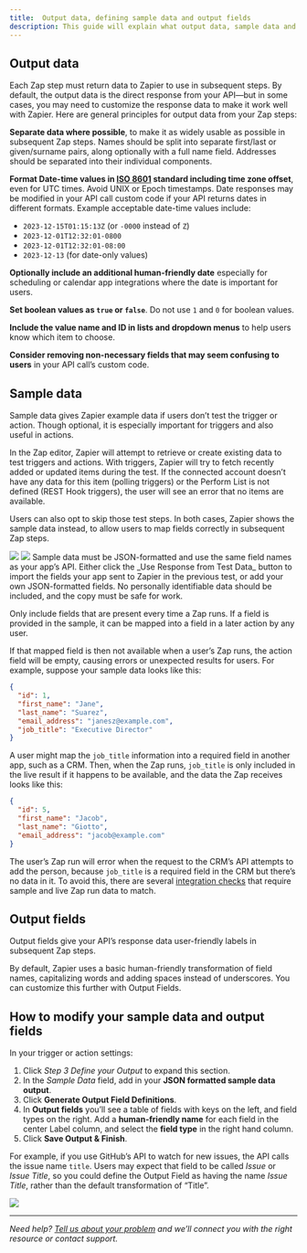 ```yaml
---
title:  Output data, defining sample data and output fields
description: This guide will explain what output data, sample data and output fields are and how to modify them in your triggers or actions.
---
```

## Output data

Each Zap step must return data to Zapier to use in subsequent steps. By default, the output data is the direct response from your API—but in some cases, you may need to customize the response data to make it work well with Zapier. Here are general principles for output data from your Zap steps:

**Separate data where possible**, to make it as widely usable as possible in subsequent Zap steps. Names should be split into separate first/last or given/surname pairs, along optionally with a full name field. Addresses should be separated into their individual components.

**Format Date-time values in [ISO 8601](http://www.cl.cam.ac.uk/~mgk25/iso-time.html#date) standard including time zone offset**, even for UTC times. Avoid UNIX or Epoch timestamps. Date responses may be modified in your API call custom code if your API returns dates in different formats. Example acceptable date-time values include:

*   `2023-12-15T01:15:13Z` (or `-0000` instead of `Z`)
*   `2023-12-01T12:32:01-0800`
*   `2023-12-01T12:32:01-08:00`
*   `2023-12-13` (for date-only values)

**Optionally include an additional human-friendly date** especially for scheduling or calendar app integrations where the date is important for users.

**Set boolean values as `true` or `false`**. Do not use `1` and `0` for boolean values.

**Include the value name and ID in lists and dropdown menus** to help users know which item to choose.

**Consider removing non-necessary fields that may seem confusing to users** in your API call’s custom code.

## Sample data

Sample data gives Zapier example data if users don’t test the trigger or action. Though optional, it is especially important for triggers and also useful in actions.

In the Zap editor, Zapier will attempt to retrieve or create existing data to test triggers and actions. With triggers, Zapier will try to fetch recently added or updated items during the test. If the connected account doesn’t have any data for this item (polling triggers) or the Perform List is not defined (REST Hook triggers), the user will see an error that no items are available.

Users can also opt to skip those test steps. In both cases, Zapier shows the sample data instead, to allow users to map fields correctly in subsequent Zap steps.
<Frame>
  <img src="/images/05e9be8a62a663f42ab25cf2b17591b8.png"/>
</Frame>
<Frame>
  <img src="/images/42353c3702ca94af6000e3efb926a3f2.png"/>
</Frame>
Sample data must be JSON-formatted and use the same field names as your app’s API. Either click the _Use Response from Test Data_ button to import the fields your app sent to Zapier in the previous test, or add your own JSON-formatted fields. No personally identifiable data should be included, and the copy must be safe for work.

Only include fields that are present every time a Zap runs. If a field is provided in the sample, it can be mapped into a field in a later action by any user.

If that mapped field is then not available when a user’s Zap runs, the action field will be empty, causing errors or unexpected results for users. For example, suppose your sample data looks like this:

```JSON
{
  "id": 1,
  "first_name": "Jane",
  "last_name": "Suarez",
  "email_address": "janesz@example.com",
  "job_title": "Executive Director"
}
```

A user might map the `job_title` information into a required field in another app, such as a CRM. Then, when the Zap runs, `job_title` is only included in the live result if it happens to be available, and the data the Zap receives looks like this:

```JSON
{
  "id": 5,
  "first_name": "Jacob",
  "last_name": "Giotto",
  "email_address": "jacob@example.com"
}
```

The user’s Zap run will error when the request to the CRM’s API attempts to add the person, because `job_title` is a required field in the CRM but there’s no data in it. To avoid this, there are several [integration checks](/platform/publish/integration-checks-reference) that require sample and live Zap run data to match.

## Output fields

Output fields give your API’s response data user-friendly labels in subsequent Zap steps.

By default, Zapier uses a basic human-friendly transformation of field names, capitalizing words and adding spaces instead of underscores. You can customize this further with Output Fields.

## How to modify your sample data and output fields

In your trigger or action settings:

1.  Click _Step 3 Define your Output_ to expand this section.
2.  In the _Sample Data_ field, add in your **JSON formatted sample data output**.
3.  Click **Generate Output Field Definitions**.
4.  In **Output fields** you’ll see a table of fields with keys on the left, and field types on the right. Add a **human-friendly name** for each field in the center Label column, and select the **field type** in the right hand column.
5.  Click **Save Output & Finish**.

For example, if you use GitHub’s API to watch for new issues, the API calls the issue name `title`. Users may expect that field to be called _Issue_ or _Issue Title_, so you could define the Output Field as having the name _Issue Title_, rather than the default transformation of “Title”.
<Frame>
  <img src="/images/293b09e9593b591de3c735988f1a5f19.png"/>
</Frame>

- - -

_Need help? [Tell us about your problem](https://developer.zapier.com/contact) and we’ll connect you with the right resource or contact support._
